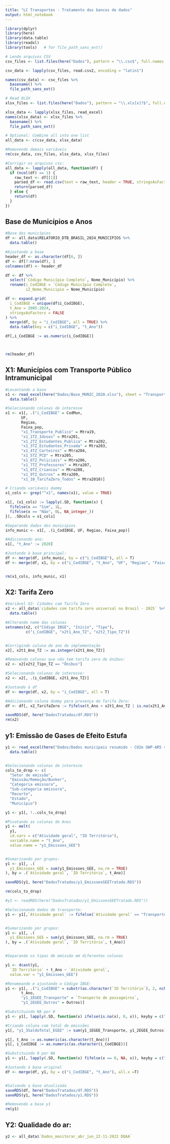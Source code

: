 ```yaml
---
title: "LC Transportes - Tratamento dos bancos de dados"
output: html_notebook
---
```


```r
library(dplyr)
library(here)
library(data.table)
library(readxl)  
library(tools)   # for file_path_sans_ext()

```

```r
# Lendo arquivos CSV 
csv_files <- list.files(here("Dados"), pattern = "\\.csv$", full.names = TRUE)

csv_data <- lapply(csv_files, read.csv2, encoding = "latin1")

names(csv_data) <- csv_files %>%
  basename() %>%
  file_path_sans_ext()

# Read XLSX
xlsx_files <- list.files(here("Dados"), pattern = "\\.xls[x]?$", full.names = TRUE)

xlsx_data <- lapply(xlsx_files, read_excel)
names(xlsx_data) <- xlsx_files %>%
  basename() %>%
  file_path_sans_ext()

# Optional: Combine all into one list
all_data <- c(csv_data, xlsx_data)

#Removendo demais variáveis
rm(csv_data, csv_files, xlsx_data, xlsx_files)
```

```r
#Corrigir os arquivos csv:
all_data <- lapply(all_data, function(df) {
  if (ncol(df) == 1) {
    raw_text <- df[[1]]
    parsed_df <- read.csv(text = raw_text, header = TRUE, stringsAsFactors = FALSE)
    return(parsed_df)
  } else {
    return(df)
  }
})
```

## Base de Municípios e Anos

```r
#Base dos municípios
df <- all_data$RELATORIO_DTB_BRASIL_2024_MUNICIPIOS %>% 
  data.table()

#Ajustando a base
header_df <- as.character(df[6, ])
df <- df[7:nrow(df), ]
colnames(df) <- header_df

df <- df %>% 
  select(`Código Município Completo`, Nome_Município) %>% 
  rename(i_CodIBGE = `Código Município Completo`, 
         i2_Nome_Municipio = Nome_Município)

df <- expand.grid(
  i_CodIBGE = unique(df$i_CodIBGE),
  t_Ano = 2005:2024,
  stringsAsFactors = FALSE
) %>%
  merge(df, by = "i_CodIBGE", all = TRUE) %>%
  data.table(key = c("i_CodIBGE", "t_Ano"))

df[,i_CodIBGE := as.numeric(i_CodIBGE)]



rm(header_df)
```

## X1: Municípios com Transporte Público Intramunicipal

```r
#Levantando a base
x1 <- read_excel(here("Dados/Base_MUNIC_2020.xlsx"), sheet = "Transporte") %>% 
  data.table()

#Selecionando colunas de interesse
x1 <- x1[, .("i_CodIBGE" = CodMun, 
       UF, 
       Regiao,
       Faixa_pop,  
       "x1_Transporte_Publico" = Mtra19, 
       "x1_1TZ_Idosos" = Mtra201, 
       "x1_2TZ_Estudantes_Publica" = Mtra202,
       "x1_3TZ_Estudantes_Privada" = Mtra203,
       "x1_4TZ_Carteiros" = Mtra204, 
       "x1_5TZ_PCD" = Mtra205, 
       "x1_6TZ_Policiais" = Mtra206, 
       "x1_7TZ_Professores" = Mtra207, 
       "x1_8TZ_Criancas" = Mtra208, 
       "x1_9TZ_Outros" = Mtra209, 
       "x1_10_TarifaZero_Todos" = Mtra2010)]

# Criando variáveis dummy
x1_cols <- grep("^x1", names(x1), value = TRUE)

x1[, (x1_cols) := lapply(.SD, function(x) {
  fifelse(x == "Sim", 1L,
  fifelse(x == "Não", 0L, NA_integer_))
}), .SDcols = x1_cols]

#Separando dados dos municípios
info_munic <- x1[, .(i_CodIBGE, UF, Regiao, Faixa_pop)]

#Adicionando ano:
x1[, "t_Ano" := 2020]

#Juntando à base principal:
df <- merge(df, info_munic, by = c("i_CodIBGE"), all = T)
df <- merge(df, x1, by = c("i_CodIBGE", "t_Ano", "UF", "Regiao", "Faixa_pop"), all = T)


rm(x1_cols, info_munic, x1)
```

## X2: Tarifa Zero

```r
#Variável X2: Cidades com Tarifa Zero
x2 <- all_data$`cidades com tarifa zero universal no Brasil - 2025` %>% 
  data.table()

#Alterando nome das colunas
setnames(x2, c("Código IBGE", "Início", "Tipo"), 
         c("i_CodIBGE", "x2t1_Ano_TZ", "x2t2_Tipo_TZ"))


#Corrigindo coluna de ano de implementação
x2[, x2t1_Ano_TZ := as.integer(x2t1_Ano_TZ)]

#Removendo colunas que não tem tarifa zero de ônibus:
x2 <- x2[x2t2_Tipo_TZ == "Ônibus"]

#Selecionando colunas de interesse:
x2 <- x2[, .(i_CodIBGE, x2t1_Ano_TZ)]

#Juntando à df
df <- merge(df, x2, by = "i_CodIBGE", all = T)

#Adicionando coluna dummy para presença de Tarifa Zero:
df <- df[, x2_TarifaZero := fifelse(t_Ano < x2t1_Ano_TZ | is.na(x2t1_Ano_TZ), 0,1)]

saveRDS(df, here("DadosTratados/df.RDS"))
rm(x2)
```

## y1: Emissão de Gases de Efeito Estufa

```r
y1 <- read_excel(here("Dados/Dados municipais resumido - CO2e GWP-AR5 v12.0.xlsx"), sheet = "Dados") %>% 
  data.table()


#Selecionando colunas de interesse
cols_to_drop <- c(
  "Setor de emissão",
  "Emissão/Remoção/Bunker",
  "Categoria emissora",
  "Sub-categoria emissora",
  "Recorte",
  "Estado",
  "Município")

y1 <- y1[, !..cols_to_drop]

#Pivotando as colunas de Anos
y1 <- melt(
  y1,
  id.vars = c("Atividade geral", "ID Território"),
  variable.name = "t_Ano",
  value.name = "y1_Emissoes_GEE")


#Sumarizando por grupos:
y1 <- y1[, .(
  y1_Emissoes_GEE = sum(y1_Emissoes_GEE, na.rm = TRUE)
), by = .(`Atividade geral`, `ID Território`, t_Ano)]

saveRDS(y1, here("DadosTratados/y1_EmissoesGEETratado.RDS"))

rm(cols_to_drop)
```

```r

#y1 <- readRDS(here("DadosTratados/y1_EmissoesGEETratado.RDS"))

#Selecionando dados de transporte:
y1 <- y1[,`Atividade geral` := fifelse(`Atividade geral` == "Transporte de passageiros", `Atividade geral`, "Outros")]


#Sumarizando por grupos:
y1 <- y1[, .(
  y1_Emissoes_GEE = sum(y1_Emissoes_GEE, na.rm = TRUE)
), by = .(`Atividade geral`, `ID Território`, t_Ano)]


#Separando os tipos de emissão em diferentes colunas

y1 <- dcast(y1,
  `ID Território` + t_Ano ~ `Atividade geral`,
  value.var = "y1_Emissoes_GEE")

#Renomeando e ajustando o Código IBGE:
y1 <- y1[, .("i_CodIBGE" = substr(as.character(`ID Território`), 2, nchar(as.character(`ID Território`))),
       t_Ano, 
       "y1_1EGEE_Transporte" = `Transporte de passageiros`, 
       "y1_2EGEE_Outros" = Outros)]

#Substituindo NA por 0
y1 <- y1[, lapply(.SD, function(x) ifelse(is.na(x), 0, x)), keyby = c("i_CodIBGE", "t_Ano")]

#Criando coluna com total de emissões
y1[, "y1_3SaldoTotal_EGEE" := sum(y1_1EGEE_Transporte, y1_2EGEE_Outros), by = c("i_CodIBGE", "t_Ano")]

y1[, t_Ano := as.numeric(as.character(t_Ano))]
y1[, i_CodIBGE := as.numeric(as.character(i_CodIBGE))]

#Substituindo 0 por NA
y1 <- y1[, lapply(.SD, function(x) fifelse(x == 0, NA, x)), keyby = c("i_CodIBGE", "t_Ano")]

#Juntando à base original
df <- merge(df, y1, by = c("i_CodIBGE", "t_Ano"), all.x =T)


#Salvando a base atualizada
saveRDS(df, here("DadosTratados/df.RDS"))
saveRDS(y1, here("DadosTratados/y1.RDS"))

#Removendo a base y1
rm(y1)

```

## Y2: Qualidade do ar:

```r
y2 <- all_data$`Dados_monitorar_abr_jun_22-11-2022 DQAA`
```
